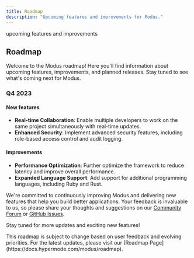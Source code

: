 ```yaml
---
title: Roadmap
description: "Upcoming features and improvements for Modus."
---
```


<Warning>upcoming features and improvements</Warning>

## Roadmap

Welcome to the Modus roadmap! Here you'll find information about upcoming
features, improvements, and planned releases. Stay tuned to see what's coming
next for Modus.

### Q4 2023

#### New features

- **Real-time Collaboration**: Enable multiple developers to work on the same
  project simultaneously with real-time updates.
- **Enhanced Security**: Implement advanced security features, including
  role-based access control and audit logging.

#### Improvements

- **Performance Optimization**: Further optimize the framework to reduce latency
  and improve overall performance.
- **Expanded Language Support**: Add support for additional programming
  languages, including Ruby and Rust.

We're committed to continuously improving Modus and delivering new features that
help you build better applications. Your feedback is invaluable to us, so please
share your thoughts and suggestions on our
[Community Forum](https://community.hypermode.com) or
[GitHub Issues](https://github.com/hypermodeinc/modus/issues).

Stay tuned for more updates and exciting new features!

<Note>
  This roadmap is subject to change based on user feedback and evolving
  priorities. For the latest updates, please visit our [Roadmap
  Page](https://docs.hypermode.com/modus/roadmap).
</Note>
